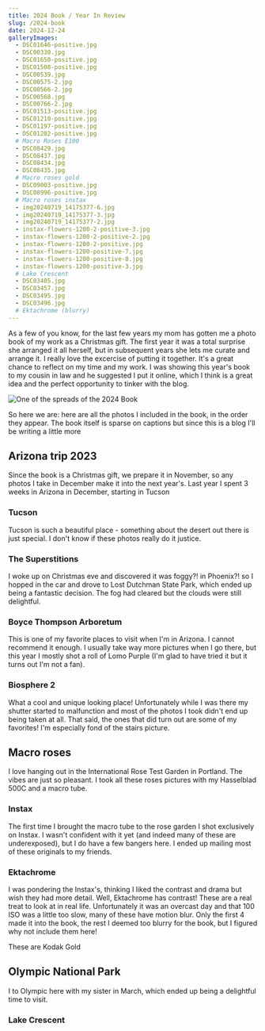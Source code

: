 ```yaml
---
title: 2024 Book / Year In Review
slug: /2024-book
date: 2024-12-24
galleryImages:
  - DSC01646-positive.jpg
  - DSC00330.jpg
  - DSC01650-positive.jpg
  - DSC01508-positive.jpg
  - DSC00539.jpg
  - DSC00575-2.jpg
  - DSC00566-2.jpg
  - DSC00568.jpg
  - DSC00766-2.jpg
  - DSC01513-positive.jpg
  - DSC01210-positive.jpg
  - DSC01197-positive.jpg
  - DSC01202-positive.jpg
  # Macro Roses E100
  - DSC08429.jpg
  - DSC08437.jpg
  - DSC08434.jpg
  - DSC08435.jpg
  # Macro roses gold
  - DSC09003-positive.jpg
  - DSC08996-positive.jpg
  # Macro roses instax
  - img20240719_14175377-6.jpg
  - img20240719_14175377-3.jpg
  - img20240719_14175377-2.jpg
  - instax-flowers-1200-2-positive-3.jpg
  - instax-flowers-1200-2-positive-2.jpg
  - instax-flowers-1200-2-positive.jpg
  - instax-flowers-1200-positive-7.jpg
  - instax-flowers-1200-positive-8.jpg
  - instax-flowers-1200-positive-3.jpg
  # Lake Crescent
  - DSC03405.jpg
  - DSC03457.jpg
  - DSC03495.jpg
  - DSC03496.jpg
  # Ektachrome (blurry)
---
```


As a few of you know, for the last few years my mom has gotten me a photo book of my work as a Christmas gift.
The first year it was a total surprise she arranged it all herself, but in subsequent years she lets me curate
and arrange it. I really love the excercise of putting it together. It's a great chance to reflect on my time and my work.
I was showing this year's book to my cousin in law and he suggested I put it online, which I think is a great idea
and the perfect opportunity to tinker with the blog.

![One of the spreads of the 2024 Book](./IMG_5173.jpg)

So here we are: here are all the photos I included in the book, in the order they appear. The book itself is sparse on
captions but since this is a blog I'll be writing a little more

## Arizona trip 2023

Since the book is a Christmas gift, we prepare it in November, so any photos I take in December make it into the next year's.
Last year I spent 3 weeks in Arizona in December, starting in Tucson

### Tucson

Tucson is such a beautiful place - something about the desert out there is just special.
I don't know if these photos really do it justice.

<PostImageGroup>
  <PostImage alt="Behold, a photograph" props={props} index={0} />
  <PostImage alt="Behold, a photograph" props={props} index={1} />
  <PostImage alt="Behold, a photograph" props={props} index={2} />
  <PostImage alt="Behold, a photograph" props={props} index={3} />
</PostImageGroup>

### The Superstitions

I woke up on Christmas eve and discovered it was foggy?! in Phoenix?! so I
hopped in the car and drove to Lost Dutchman State Park, which ended up being
a fantastic decision. The fog had cleared but the clouds were still delightful.

<PostImageGroup>
  <PostImage alt="Behold, a photograph" props={props} index={4} />
  <PostImage alt="Behold, a photograph" props={props} index={5} />
  <PostImage alt="Behold, a photograph" props={props} index={6} />
  <PostImage alt="Behold, a photograph" props={props} index={7} />
</PostImageGroup>

### Boyce Thompson Arboretum

This is one of my favorite places to visit when I'm in Arizona.
I cannot recommend it enough. I usually take way more pictures when
I go there, but this year I mostly shot a roll of Lomo Purple (I'm
glad to have tried it but it turns out I'm not a fan).

<PostImageGroup>
  <PostImage alt="Behold, a photograph" props={props} index={8} />
  <PostImage alt="Behold, a photograph" props={props} index={9} />
</PostImageGroup>

### Biosphere 2

What a cool and unique looking place! Unfortunately while I was there
my shutter started to malfunction and most of the photos I took didn't
end up being taken at all. That said, the ones that did turn out are
some of my favorites! I'm especially fond of the stairs picture.

<PostImageGroup>
  <PostImage alt="Behold, a photograph" props={props} index={10} />
  <PostImage alt="Behold, a photograph" props={props} index={11} />
  <PostImage alt="Behold, a photograph" props={props} index={12} />
</PostImageGroup>

## Macro roses

I love hanging out in the International Rose Test Garden in Portland. The 
vibes are just so pleasant. I took all these roses pictures with my Hasselblad 500C and a macro tube.

### Instax

The first time I brought the macro tube to the rose garden I shot exclusively
on Instax. I wasn't confident with it yet (and indeed many of these are underexposed),
but I do have a few bangers here. I ended up mailing most of these originals to my friends.

<PostImageGroup>
  <PostImage alt="Behold, a photograph" props={props} index={19} />
  <PostImage alt="Behold, a photograph" props={props} index={20} />
  <PostImage alt="Behold, a photograph" props={props} index={21} />
  <PostImage alt="Behold, a photograph" props={props} index={22} />
  <PostImage alt="Behold, a photograph" props={props} index={23} />
  <PostImage alt="Behold, a photograph" props={props} index={24} />
  <PostImage alt="Behold, a photograph" props={props} index={25} />
  <PostImage alt="Behold, a photograph" props={props} index={26} />
  <PostImage alt="Behold, a photograph" props={props} index={27} />
</PostImageGroup>

### Ektachrome

I was pondering the Instax's, thinking I liked the contrast and drama but wish they had more detail.
Well, Ektachrome has contrast! These are a real treat to look at in real life. Unfortunately
it was an overcast day and that 100 ISO was a little too slow, many of these have motion blur. Only the
first 4 made it into the book, the rest I deemed too blurry for the book, but I figured why not include them here!

<PostImageGroup>
  <PostImage alt="Behold, a photograph" props={props} index={13} />
  <PostImage alt="Behold, a photograph" props={props} index={14} />
  <PostImage alt="Behold, a photograph" props={props} index={15} />
  <PostImage alt="Behold, a photograph" props={props} index={16} />
</PostImageGroup>

These are Kodak Gold

<PostImageGroup>
  <PostImage alt="Behold, a photograph" props={props} index={17} />
  <PostImage alt="Behold, a photograph" props={props} index={18} />
</PostImageGroup>



## Olympic National Park

I to Olympic here with my sister in March, which ended up being a delightful time
to visit.

### Lake Crescent

<PostImageGroup>
  <PostImage alt="Behold, a photograph" props={props} index={28} />
  <PostImage alt="Behold, a photograph" props={props} index={29} />
  <PostImage alt="Behold, a photograph" props={props} index={30} />
  <PostImage alt="Behold, a photograph" props={props} index={31} />
</PostImageGroup>

